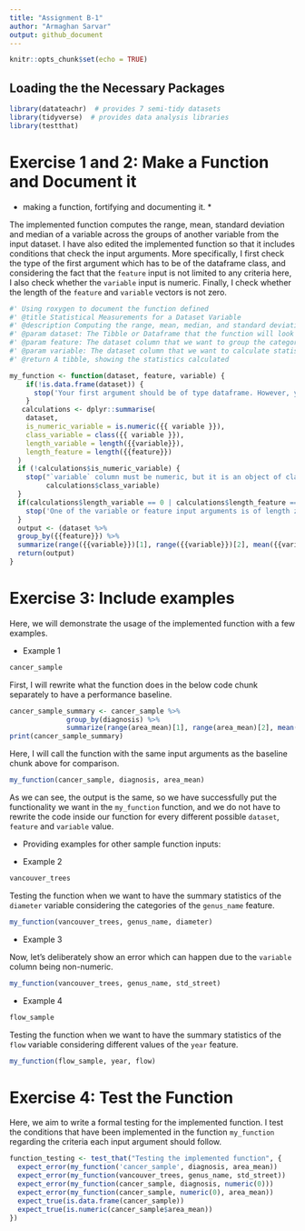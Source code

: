 ```yaml
---
title: "Assignment B-1"
author: "Armaghan Sarvar"
output: github_document
---
```


```r
knitr::opts_chunk$set(echo = TRUE)
```

## Loading the the Necessary Packages

```r
library(datateachr)  # provides 7 semi-tidy datasets
library(tidyverse)  # provides data analysis libraries
library(testthat)
```

# Exercise 1 and 2: Make a Function and Document it

* making a function, fortifying and documenting it. *

The implemented function computes the range, mean, standard deviation and median of a variable across the groups of another variable from the input dataset.
I have also edited the implemented function so that it includes conditions that check the input arguments. More specifically, I first check the type of the first argument which has to be of the dataframe class, and considering the fact that the `feature` input is not limited to any criteria here, I also check whether the `variable` input is numeric. Finally, I check whether the length of the `feature` and `variable` vectors is not zero. 

```r
#' Using roxygen to document the function defined 
#' @title Statistical Measurements for a Dataset Variable
#' @description Computing the range, mean, median, and standard deviation of a variable across the groups of a feature from a dataset.
#' @param dataset: The Tibble or Dataframe that the function will look at in order to extract the above information
#' @param feature: The dataset column that we want to group the categories for
#' @param variable: The dataset column that we want to calculate statistics on
#' @return A tibble, showing the statistics calculated

my_function <- function(dataset, feature, variable) {
    if(!is.data.frame(dataset)) {
      stop('Your first argument should be of type dataframe. However, your input dataset is of class:', class(dataset))
    }
   calculations <- dplyr::summarise(
    dataset,
    is_numeric_variable = is.numeric({{ variable }}),
    class_variable = class({{ variable }}),
    length_variable = length({{variable}}),
    length_feature = length({{feature}})
  )
  if (!calculations$is_numeric_variable) {
    stop("`variable` column must be numeric, but it is an object of class ",
         calculations$class_variable)
  }
  if(calculations$length_variable == 0 | calculations$length_feature == 0){
    stop('One of the variable or feature input arguments is of length zero!')
  }
  output <- (dataset %>%
  group_by({{feature}}) %>%
  summarize(range({{variable}})[1], range({{variable}})[2], mean({{variable}}), median({{variable}}), sd({{variable}})))
  return(output)
}

```


# Exercise 3: Include examples
Here, we will demonstrate the usage of the implemented function with a few examples. 

* Example 1

```r
cancer_sample
```

First, I will rewrite what the function does in the below code chunk separately to have a performance baseline.

```r
cancer_sample_summary <- cancer_sample %>% 
              group_by(diagnosis) %>%
              summarize(range(area_mean)[1], range(area_mean)[2], mean(area_mean), median(area_mean), sd(area_mean))
print(cancer_sample_summary)

```

Here, I will call the function with the same input arguments as the baseline chunk above for comparison.

```r
my_function(cancer_sample, diagnosis, area_mean)
```
As we can see, the output is the same, so we have successfully put the functionality we want in the `my_function` function, and we do not have to rewrite the code inside our function for every different possible `dataset`, `feature` and `variable` value. 

* Providing examples for other sample function inputs:

* Example 2

```r
vancouver_trees
```

Testing the function when we want to have the summary statistics of the `diameter` variable considering the categories of the `genus_name` feature. 

```r
my_function(vancouver_trees, genus_name, diameter)
```

* Example 3

Now, let's deliberately show an error which can happen due to the `variable` column being non-numeric.

```r
my_function(vancouver_trees, genus_name, std_street)
```

* Example 4

```r
flow_sample
```

Testing the function when we want to have the summary statistics of the `flow` variable considering different values of the `year` feature. 

```r
my_function(flow_sample, year, flow)
```


# Exercise 4: Test the Function

Here, we aim to write a formal testing for the implemented function. I test the conditions that have been implemented in the function `my_function` regarding the criteria each input argument should follow.

```r
function_testing <- test_that("Testing the implemented function", {
  expect_error(my_function('cancer_sample', diagnosis, area_mean))
  expect_error(my_function(vancouver_trees, genus_name, std_street))
  expect_error(my_function(cancer_sample, diagnosis, numeric(0)))
  expect_error(my_function(cancer_sample, numeric(0), area_mean))
  expect_true(is.data.frame(cancer_sample))
  expect_true(is.numeric(cancer_sample$area_mean))
})
```




